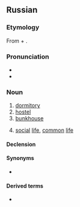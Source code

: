 ==Russian==

===Etymology===
From {{m|ru|о́бщий||common}} + {{m|ru|жить||to live}}.

===Pronunciation===
* {{ru-IPA|общежи́тие|pos=n}}
* {{audio|Ru-общежитие.ogg|Audio|lang=ru}}

===Noun===
{{ru-noun+|общежи́тие}}

# [[dormitory]]
# [[hostel]]
# [[bunkhouse]]
# {{lb|ru|rare}} [[social]] [[life]], [[common]] [[life]]

====Declension====
{{ru-noun-table|общежи́тие}}

====Synonyms====
* {{l|ru|обща́га}} {{qualifier|dormitory}}

====Derived terms====
* {{l|ru|общежитский}}